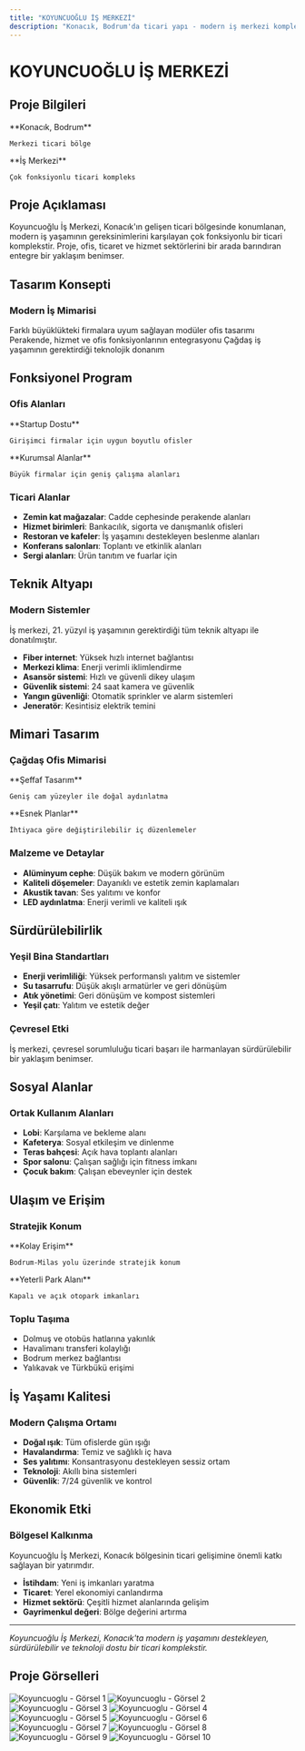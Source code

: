 ```yaml
---
title: "KOYUNCUOĞLU İŞ MERKEZİ"
description: "Konacık, Bodrum'da ticari yapı - modern iş merkezi kompleksi"
---
```


# KOYUNCUOĞLU İŞ MERKEZİ

## Proje Bilgileri

<CardGroup cols={2}>
  <Card title="Konum" icon="location-dot">
    **Konacık, Bodrum**
    
    Merkezi ticari bölge
  </Card>
  
  <Card title="Tip" icon="building">
    **İş Merkezi**
    
    Çok fonksiyonlu ticari kompleks
  </Card>
</CardGroup>

## Proje Açıklaması

Koyuncuoğlu İş Merkezi, Konacık'ın gelişen ticari bölgesinde konumlanan, modern iş yaşamının gereksinimlerini karşılayan çok fonksiyonlu bir ticari komplekstir. Proje, ofis, ticaret ve hizmet sektörlerini bir arada barındıran entegre bir yaklaşım benimser.

## Tasarım Konsepti

### Modern İş Mimarisi

<Steps>
  <Step title="Esnek Ofis Alanları">
    Farklı büyüklükteki firmalara uyum sağlayan modüler ofis tasarımı
  </Step>
  
  <Step title="Ticari Çeşitlilik">
    Perakende, hizmet ve ofis fonksiyonlarının entegrasyonu
  </Step>
  
  <Step title="Teknoloji Altyapısı">
    Çağdaş iş yaşamının gerektirdiği teknolojik donanım
  </Step>
</Steps>

## Fonksiyonel Program

### Ofis Alanları

<CardGroup cols={2}>
  <Card title="Küçük Ofisler" icon="briefcase">
    **Startup Dostu**
    
    Girişimci firmalar için uygun boyutlu ofisler
  </Card>
  
  <Card title="Büyük Ofisler" icon="building">
    **Kurumsal Alanlar**
    
    Büyük firmalar için geniş çalışma alanları
  </Card>
</CardGroup>

### Ticari Alanlar

- **Zemin kat mağazalar**: Cadde cephesinde perakende alanları
- **Hizmet birimleri**: Bankacılık, sigorta ve danışmanlık ofisleri
- **Restoran ve kafeler**: İş yaşamını destekleyen beslenme alanları
- **Konferans salonları**: Toplantı ve etkinlik alanları
- **Sergi alanları**: Ürün tanıtım ve fuarlar için

## Teknik Altyapı

### Modern Sistemler

<Note>
İş merkezi, 21. yüzyıl iş yaşamının gerektirdiği tüm teknik altyapı ile donatılmıştır.
</Note>

- **Fiber internet**: Yüksek hızlı internet bağlantısı
- **Merkezi klima**: Enerji verimli iklimlendirme
- **Asansör sistemi**: Hızlı ve güvenli dikey ulaşım
- **Güvenlik sistemi**: 24 saat kamera ve güvenlik
- **Yangın güvenliği**: Otomatik sprinkler ve alarm sistemleri
- **Jeneratör**: Kesintisiz elektrik temini

## Mimari Tasarım

### Çağdaş Ofis Mimarisi

<CardGroup cols={2}>
  <Card title="Cam Cephe" icon="window">
    **Şeffaf Tasarım**
    
    Geniş cam yüzeyler ile doğal aydınlatma
  </Card>
  
  <Card title="Modüler Sistem" icon="grid">
    **Esnek Planlar**
    
    İhtiyaca göre değiştirilebilir iç düzenlemeler
  </Card>
</CardGroup>

### Malzeme ve Detaylar

- **Alüminyum cephe**: Düşük bakım ve modern görünüm
- **Kaliteli döşemeler**: Dayanıklı ve estetik zemin kaplamaları
- **Akustik tavan**: Ses yalıtımı ve konfor
- **LED aydınlatma**: Enerji verimli ve kaliteli ışık

## Sürdürülebilirlik

### Yeşil Bina Standartları

- **Enerji verimliliği**: Yüksek performanslı yalıtım ve sistemler
- **Su tasarrufu**: Düşük akışlı armatürler ve geri dönüşüm
- **Atık yönetimi**: Geri dönüşüm ve kompost sistemleri
- **Yeşil çatı**: Yalıtım ve estetik değer

### Çevresel Etki

<Tip>
İş merkezi, çevresel sorumluluğu ticari başarı ile harmanlayan sürdürülebilir bir yaklaşım benimser.
</Tip>

## Sosyal Alanlar

### Ortak Kullanım Alanları

- **Lobi**: Karşılama ve bekleme alanı
- **Kafeterya**: Sosyal etkileşim ve dinlenme
- **Teras bahçesi**: Açık hava toplantı alanları
- **Spor salonu**: Çalışan sağlığı için fitness imkanı
- **Çocuk bakım**: Çalışan ebeveynler için destek

## Ulaşım ve Erişim

### Stratejik Konum

<CardGroup cols={2}>
  <Card title="Ana Yollar" icon="road">
    **Kolay Erişim**
    
    Bodrum-Milas yolu üzerinde stratejik konum
  </Card>
  
  <Card title="Otopark" icon="car">
    **Yeterli Park Alanı**
    
    Kapalı ve açık otopark imkanları
  </Card>
</CardGroup>

### Toplu Taşıma

- Dolmuş ve otobüs hatlarına yakınlık
- Havalimanı transferi kolaylığı
- Bodrum merkez bağlantısı
- Yalıkavak ve Türkbükü erişimi

## İş Yaşamı Kalitesi

### Modern Çalışma Ortamı

- **Doğal ışık**: Tüm ofislerde gün ışığı
- **Havalandırma**: Temiz ve sağlıklı iç hava
- **Ses yalıtımı**: Konsantrasyonu destekleyen sessiz ortam
- **Teknoloji**: Akıllı bina sistemleri
- **Güvenlik**: 7/24 güvenlik ve kontrol

## Ekonomik Etki

### Bölgesel Kalkınma

<Note>
Koyuncuoğlu İş Merkezi, Konacık bölgesinin ticari gelişimine önemli katkı sağlayan bir yatırımdır.
</Note>

- **İstihdam**: Yeni iş imkanları yaratma
- **Ticaret**: Yerel ekonomiyi canlandırma
- **Hizmet sektörü**: Çeşitli hizmet alanlarında gelişim
- **Gayrimenkul değeri**: Bölge değerini artırma

---

*Koyuncuoğlu İş Merkezi, Konacık'ta modern iş yaşamını destekleyen, sürdürülebilir ve teknoloji dostu bir ticari komplekstir.*


## Proje Görselleri

<CardGroup cols={2}>
  <Card>
    <img
      src="https://res.cloudinary.com/dcc07g3za/image/upload/v1758148372/1.jpg"
      alt="Koyuncuoglu - Görsel 1"
      className="w-full h-auto rounded-lg shadow-lg"
      loading="lazy"
    />
  </Card>
  <Card>
    <img
      src="https://res.cloudinary.com/dcc07g3za/image/upload/v1758148364/2.jpg"
      alt="Koyuncuoglu - Görsel 2"
      className="w-full h-auto rounded-lg shadow-lg"
      loading="lazy"
    />
  </Card>
  <Card>
    <img
      src="https://res.cloudinary.com/dcc07g3za/image/upload/v1758148368/3.jpg"
      alt="Koyuncuoglu - Görsel 3"
      className="w-full h-auto rounded-lg shadow-lg"
      loading="lazy"
    />
  </Card>
  <Card>
    <img
      src="https://res.cloudinary.com/dcc07g3za/image/upload/v1758148365/4.jpg"
      alt="Koyuncuoglu - Görsel 4"
      className="w-full h-auto rounded-lg shadow-lg"
      loading="lazy"
    />
  </Card>
  <Card>
    <img
      src="https://res.cloudinary.com/dcc07g3za/image/upload/v1758148370/5.jpg"
      alt="Koyuncuoglu - Görsel 5"
      className="w-full h-auto rounded-lg shadow-lg"
      loading="lazy"
    />
  </Card>
  <Card>
    <img
      src="https://res.cloudinary.com/dcc07g3za/image/upload/v1758148366/6.jpg"
      alt="Koyuncuoglu - Görsel 6"
      className="w-full h-auto rounded-lg shadow-lg"
      loading="lazy"
    />
  </Card>
  <Card>
    <img
      src="https://res.cloudinary.com/dcc07g3za/image/upload/v1758148360/7.jpg"
      alt="Koyuncuoglu - Görsel 7"
      className="w-full h-auto rounded-lg shadow-lg"
      loading="lazy"
    />
  </Card>
  <Card>
    <img
      src="https://res.cloudinary.com/dcc07g3za/image/upload/v1758148371/8.jpg"
      alt="Koyuncuoglu - Görsel 8"
      className="w-full h-auto rounded-lg shadow-lg"
      loading="lazy"
    />
  </Card>
  <Card>
    <img
      src="https://res.cloudinary.com/dcc07g3za/image/upload/v1758148361/9.jpg"
      alt="Koyuncuoglu - Görsel 9"
      className="w-full h-auto rounded-lg shadow-lg"
      loading="lazy"
    />
  </Card>
  <Card>
    <img
      src="https://res.cloudinary.com/dcc07g3za/image/upload/v1758148369/10.jpg"
      alt="Koyuncuoglu - Görsel 10"
      className="w-full h-auto rounded-lg shadow-lg"
      loading="lazy"
    />
  </Card>
</CardGroup>
